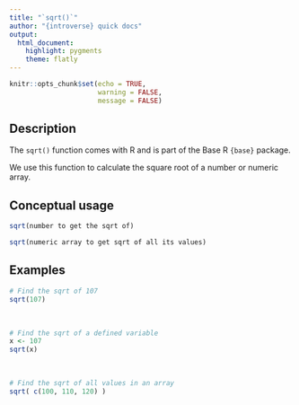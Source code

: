 ```yaml
---
title: "`sqrt()`"
author: "{introverse} quick docs"
output: 
  html_document:
    highlight: pygments
    theme: flatly
---
```



```r
knitr::opts_chunk$set(echo = TRUE, 
                      warning = FALSE, 
                      message = FALSE)
```


## Description

The `sqrt()` function comes with R and is part of the Base R `{base}` package.
  
We use this function to calculate the square root of a number or numeric array.




## Conceptual usage 

```r
sqrt(number to get the sqrt of)

sqrt(numeric array to get sqrt of all its values)
```

## Examples


```r
# Find the sqrt of 107
sqrt(107)
```

<br>  <!-- Do not delete the <br>, and make sure to keep the previous and following lines blank. -->

```r
# Find the sqrt of a defined variable
x <- 107
sqrt(x)
```

<br>  <!-- Do not delete the <br>, and make sure to keep the previous and following lines blank. -->


```r
# Find the sqrt of all values in an array
sqrt( c(100, 110, 120) )
```
